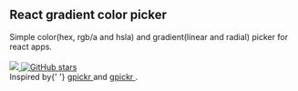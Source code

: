
<Meta title='Intro' />

<div style={{ margin: '0 auto', maxWidth: '600px', textAlign: 'center' }}>
  <h2>React gradient color picker</h2>
  <div>
    Simple color(hex, rgb/a and hsla) and gradient(linear and radial) picker for react apps.
  </div>
  <br />
  <a style={{ marginRight: '12px' }} href="https://www.npmjs.com/package/react-gcolor-picker-2">
    <img src="https://img.shields.io/npm/v/react-gcolor-picker-2.svg" />
  </a>
  <a href='https://github.com/margolisj/react-gcolor-picker'>
    <img
      alt='GitHub stars'
      src='https://img.shields.io/github/stars/margolisj/react-gcolor-picker?style=social'
    />
  </a>
  <br />
  <div>
    Inspired by{' '}
    <a href='https://github.com/Simonwep/gpickr' target='_blank'>
      gpickr
    </a>
    and
    <a href='https://www.npmjs.com/package/react-gcolor-picker' target='_blank'>
      gpickr
    </a>
    .
  </div>
</div>
